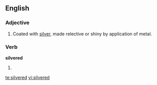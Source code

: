==English==

===Adjective===
{{en-adj}}

# Coated with [[silver]], made relective or shiny by application of metal.

===Verb===
'''silvered'''

# {{past of|[[silver]]}}

[[te:silvered]]
[[vi:silvered]]